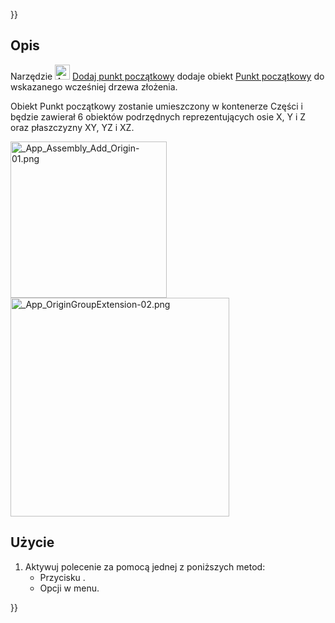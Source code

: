 {{UnfinishedDocu{{#translation:}}}}
<languages/>

{{Docnav/pl
|[[Assembly3_AddPlacement/pl|Dodaj umiejscowienie]]
|[[Assembly3_MoveItemUp/pl|Przesuń obiekt w górę]]
|[[Assembly3_Workbench/pl|środowisko pracy Assembly3]]
|IconL=Assembly_Add_Placement.svg‎‎
|IconR=Assembly_TreeItemUp.svg‎‎
|IconC=Assembly3_workbench_icon.svg
}}

{{GuiCommand/pl
|Name=Assembly3 AddOrigin
|Name/pl=Assembly3: Dodaj punkt początkowy
|Icon=Assembly_Add_Origin.svg‎‎
|MenuLocation=Assembly3 → Płaszczyzna robocza i punkt początkowy → Dodaj punkt początkowy
|Workbenches=[[Assembly3_Workbench/pl|Assembly3]]
}}

<span id="Description"></span>
==Opis==

Narzędzie [[Image:Assembly_Add_Origin.svg |24px]] [[Assembly3_AddOrigin/pl|Dodaj punkt początkowy]] dodaje obiekt [[App_OriginGroupExtension/pl|Punkt początkowy]] do wskazanego wcześniej drzewa złożenia.

Obiekt Punkt początkowy zostanie umieszczony w kontenerze Części i będzie zawierał 6 obiektów podrzędnych reprezentujących osie X, Y i Z oraz płaszczyzny XY, YZ i XZ.

[[Image: App_Assembly_Add_Origin-01.png|250px]] [[Image: App_OriginGroupExtension-02.png|350px]]

<span id="Usage"></span>
==Użycie==

# Aktywuj polecenie {{Button|[[Image:Assembly_Add_Origin.svg|16px]] [[Assembly3_AddOrigin/pl|Dodaj punkt początkowy]]}} za pomocą jednej z poniższych metod:
#* Przycisku {{Button|[[Image:Assembly_Add_Origin.svg|16px]] [[Assembly3_AddOrigin/pl|Dodaj punkt początkowy]]}}.
#* Opcji {{MenuCommand|Assembly3 → Płaszczyzna robocza i punkt początkowy → [[Image:Assembly_Add_Origin.svg|16px]] Dodaj punkt początkowy}} w menu.


{{Docnav/pl
|[[Assembly3_AddPlacement/pl|Dodaj umiejscowienie]]
|[[Assembly3_MoveItemUp/pl|Przesuń obiekt w górę]]
|[[Assembly3_Workbench/pl|środowisko pracy Assembly3]]
|IconL=Assembly_Add_Placement.svg‎‎
|IconR=Assembly_TreeItemUp.svg‎‎
|IconC=Assembly3_workbench_icon.svg
}}
 
{{Userdocnavi{{#translation:}}}}